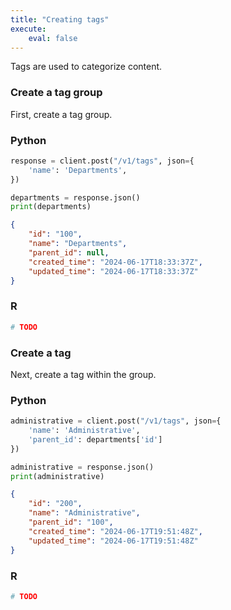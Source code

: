 ```yaml
---
title: "Creating tags"
execute:
    eval: false
---
```


Tags are used to categorize content.

### Create a tag group

First, create a tag group.

::: {.panel-tabset group="language"}

### Python

```python
response = client.post("/v1/tags", json={
    'name': 'Departments',
})

departments = response.json()
print(departments)
```

```json
{
    "id": "100",
    "name": "Departments",
    "parent_id": null,
    "created_time": "2024-06-17T18:33:37Z",
    "updated_time": "2024-06-17T18:33:37Z"
}
```


### R

```r
# TODO
```

:::

### Create a tag

Next, create a tag within the group.

::: {.panel-tabset group="language"}

### Python

```python
administrative = client.post("/v1/tags", json={
    'name': 'Administrative',
    'parent_id': departments['id']
})

administrative = response.json()
print(administrative)
```

```json
{
    "id": "200",
    "name": "Administrative",
    "parent_id": "100",
    "created_time": "2024-06-17T19:51:48Z",
    "updated_time": "2024-06-17T19:51:48Z"
}
```

### R

```r
# TODO
```

:::
